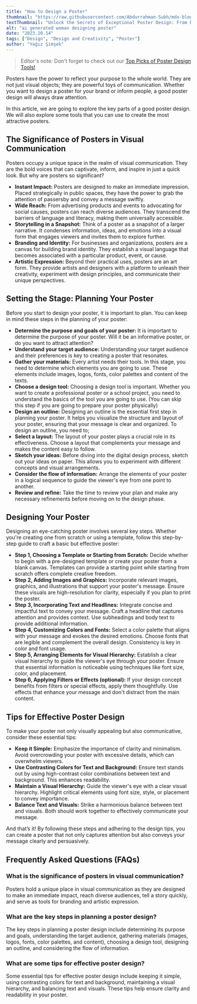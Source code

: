```yaml
---
title: "How to Design a Poster"
thumbnail: "https://raw.githubusercontent.com/Abdurrahman-Subh/mdx-blog/main/images/woman-poster2.png"
textThumbnail: "Unlock the Secrets of Exceptional Poster Design: From Planning to Perfection. Explore the Significance of Posters in Visual Communication, Key Planning Steps, and Discover Tips for Design Excellence"
alt: "ai generated woman designing poster"
date: "2023.10.14"
tags: ["Design", "Design and Creativity", "Poster"]
author: "Yağız Şimşek"
---
```


<CustomImage
  src="https://raw.githubusercontent.com/Abdurrahman-Subh/mdx-blog/main/images/woman-poster2.png"
  alt="ai generated woman designing poster"
/>

> Editor's note: Don't forget to check out our [Top Picks of Poster Design Tools!](https://stockimg.ai/blog/lists/top-9-tools-for-poster-design)

Posters have the power to reflect your purpose to the whole world. They are not just visual objects; they are powerful toys of communication. Whether you want to design a poster for your brand or inform people, a good poster design will always draw attention.

In this article, we are going to explore the key parts of a good poster design. We will also explore some tools that you can use to create the most attractive posters.

## The Significance of Posters in Visual Communication

Posters occupy a unique space in the realm of visual communication. They are the bold voices that can captivate, inform, and inspire in just a quick look. But why are posters so significant?

- **Instant Impact:** Posters are designed to make an immediate impression. Placed strategically in public spaces, they have the power to grab the attention of passersby and convey a message swiftly.
- **Wide Reach:** From advertising products and events to advocating for social causes, posters can reach diverse audiences. They transcend the barriers of language and literacy, making them universally accessible.
- **Storytelling in a Snapshot:** Think of a poster as a snapshot of a larger narrative. It condenses information, ideas, and emotions into a visual form that engages viewers and invites them to explore further.
- **Branding and Identity:** For businesses and organizations, posters are a canvas for building brand identity. They establish a visual language that becomes associated with a particular product, event, or cause.
- **Artistic Expression:** Beyond their practical uses, posters are an art form. They provide artists and designers with a platform to unleash their creativity, experiment with design principles, and communicate their unique perspectives.

## Setting the Stage: Planning Your Poster

<CustomImage
  src="https://raw.githubusercontent.com/Abdurrahman-Subh/mdx-blog/main/images/woman-poster1.png"
  alt="ai generated woman designing poster"
/>

Before you start to design your poster, it is important to plan. You can keep in mind these steps in the planning of your poster:

- **Determine the purpose and goals of your poster:** It is important to determine the purpose of your poster. Will it be an informative poster, or do you want to attract attention?
- **Understand your target audience:** Understanding your target audience and their preferences is key to creating a poster that resonates.
- **Gather your materials:** Every artist needs their tools. In this stage, you need to determine which elements you are going to use. These elements include images, logos, fonts, color palettes and content of the texts.
- **Choose a design tool:** Choosing a design tool is important. Whether you want to create a professional poster or a school project, you need to understand the basics of the tool you are going to use. (You can skip this step if you are going to prepare your poster physically)
- **Design an outline:** Designing an outline is the essential first step in planning your poster. It helps you visualize the structure and layout of your poster, ensuring that your message is clear and organized. To design an outline, you need to;
- **Select a layout:** The layout of your poster plays a crucial role in its effectiveness. Choose a layout that complements your message and makes the content easy to follow.
- **Sketch your ideas:** Before diving into the digital design process, sketch out your ideas on paper. This allows you to experiment with different concepts and visual arrangements.
- **Consider the flow of information:** Arrange the elements of your poster in a logical sequence to guide the viewer's eye from one point to another.
- **Review and refine:** Take the time to review your plan and make any necessary refinements before moving on to the design phase.

## Designing Your Poster

Designing an eye-catching poster involves several key steps. Whether you're creating one from scratch or using a template, follow this step-by-step guide to craft a basic but effective poster:

- **Step 1, Choosing a Template or Starting from Scratch:** Decide whether to begin with a pre-designed template or create your poster from a blank canvas. Templates can provide a starting point while starting from scratch offers complete creative freedom.
- **Step 2, Adding Images and Graphics:** Incorporate relevant images, graphics, and illustrations that support your poster's message. Ensure these visuals are high-resolution for clarity, especially if you plan to print the poster.
- **Step 3, Incorporating Text and Headlines:** Integrate concise and impactful text to convey your message. Craft a headline that captures attention and provides context. Use subheadings and body text to provide additional information.
- **Step 4, Customizing Colors and Fonts:** Select a color palette that aligns with your message and evokes the desired emotions. Choose fonts that are legible and complement the overall design. Consistency is key in color and font usage.
- **Step 5, Arranging Elements for Visual Hierarchy:** Establish a clear visual hierarchy to guide the viewer's eye through your poster. Ensure that essential information is noticeable using techniques like font size, color, and placement.
- **Step 6, Applying Filters or Effects (optional):** If your design concept benefits from filters or special effects, apply them thoughtfully. Use effects that enhance your message and don't distract from the main content.

## Tips for Effective Poster Design

<CustomImage
  src="https://raw.githubusercontent.com/Abdurrahman-Subh/mdx-blog/main/images/forest-poster2.png"
  alt="ai generated movie poster"
/>

To make your poster not only visually appealing but also communicative, consider these essential tips:

- **Keep it Simple:** Emphasize the importance of clarity and minimalism. Avoid overcrowding your poster with excessive details, which can overwhelm viewers.
- **Use Contrasting Colors for Text and Background:** Ensure text stands out by using high-contrast color combinations between text and background. This enhances readability.
- **Maintain a Visual Hierarchy:** Guide the viewer's eye with a clear visual hierarchy. Highlight critical elements using font size, style, or placement to convey importance.
- **Balance Text and Visuals:** Strike a harmonious balance between text and visuals. Both should work together to effectively communicate your message.

And that’s it! By following these steps and adhering to the design tips, you can create a poster that not only captures attention but also conveys your message clearly and persuasively.

## Frequently Asked Questions (FAQs)

### What is the significance of posters in visual communication?

Posters hold a unique place in visual communication as they are designed to make an immediate impact, reach diverse audiences, tell a story quickly, and serve as tools for branding and artistic expression.

### What are the key steps in planning a poster design?

The key steps in planning a poster design include determining its purpose and goals, understanding the target audience, gathering materials (images, logos, fonts, color palettes, and content), choosing a design tool, designing an outline, and considering the flow of information.

### What are some tips for effective poster design?

Some essential tips for effective poster design include keeping it simple, using contrasting colors for text and background, maintaining a visual hierarchy, and balancing text and visuals. These tips help ensure clarity and readability in your poster.
